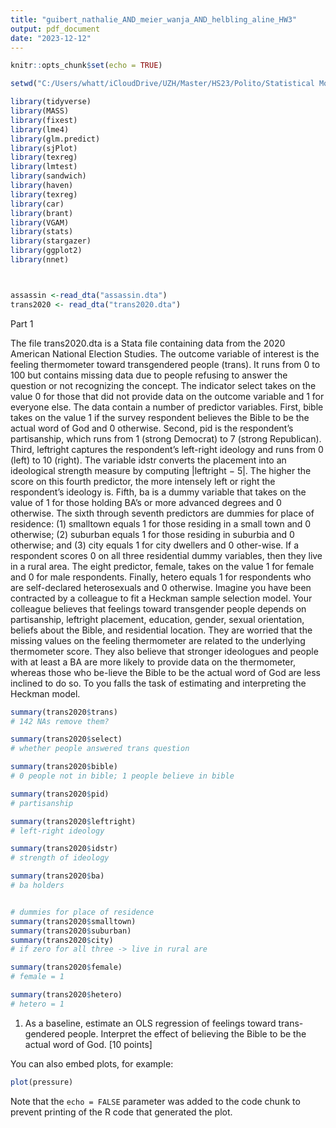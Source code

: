 ---
title: "guibert_nathalie_AND_meier_wanja_AND_helbling_aline_HW3"
output: pdf_document
date: "2023-12-12"
---

```{r setup, include=FALSE}
knitr::opts_chunk$set(echo = TRUE)

setwd("C:/Users/whatt/iCloudDrive/UZH/Master/HS23/Polito/Statistical Modelling/Homeworks/Homework3")

library(tidyverse)
library(MASS)
library(fixest) 
library(lme4) 
library(glm.predict)
library(sjPlot) 
library(texreg) 
library(lmtest) 
library(sandwich)
library(haven)
library(texreg)
library(car)
library(brant)
library(VGAM)
library(stats)
library(stargazer)
library(ggplot2)
library(nnet)



assassin <-read_dta("assassin.dta") 
trans2020 <- read_dta("trans2020.dta")
```

Part 1

The file trans2020.dta is a Stata file containing data from the 2020 American National Election Studies. 
The outcome variable of interest is the feeling thermometer toward transgendered people (trans). It runs 
from 0 to 100 but contains missing data due to people refusing to answer the question or not recognizing 
the concept. The indicator select takes on the value 0 for those that did not provide data on the outcome
variable and 1 for everyone else.
The data contain a number of predictor variables. First, bible takes on the value 1 if the survey 
respondent believes the Bible to be the actual word of God and 0 otherwise. Second, pid is the 
respondent’s partisanship, which runs from 1 (strong Democrat) to 7 (strong Republican). Third, leftright
captures the respondent’s left-right ideology and runs from 0 (left) to 10 (right). The variable idstr 
converts the placement into an ideological strength measure by computing |leftright − 5|. The higher the 
score on this fourth predictor, the more intensely left or right the respondent’s ideology is. Fifth, ba 
is a dummy variable that takes on the value of 1 for those holding BA’s or more advanced degrees and 0 
otherwise. The sixth through seventh predictors are dummies for place of residence: (1) smalltown equals 
1 for those residing in a small town and 0 otherwise; (2) suburban equals 1 for those residing in 
suburbia and 0 otherwise; and (3) city equals 1 for city dwellers and 0 other-wise. If a respondent 
scores 0 on all three residential dummy variables, then they live in a rural area. The eight predictor, 
female, takes on the value 1 for female and 0 for male respondents. Finally, hetero equals 1 for 
respondents who are self-declared heterosexuals and 0 otherwise.
Imagine you have been contracted by a colleague to fit a Heckman sample selection model. Your colleague 
believes that feelings toward transgender people depends on partisanship, leftright placement, education,
gender, sexual orientation, beliefs about the Bible, and residential location. They are worried that the 
missing values on the feeling thermometer are related to the underlying thermometer score. They also 
believe that stronger ideologues and people with at least a BA are more likely to provide data on the 
thermometer, whereas those who be-lieve the Bible to be the actual word of God are less inclined to do 
so. To you falls the task of estimating and interpreting the Heckman model.



```{r}
summary(trans2020$trans)
# 142 NAs remove them?

summary(trans2020$select)
# whether people answered trans question

summary(trans2020$bible)
# 0 people not in bible; 1 people believe in bible 

summary(trans2020$pid)
# partisanship

summary(trans2020$leftright)
# left-right ideology

summary(trans2020$idstr)
# strength of ideology

summary(trans2020$ba)
# ba holders


# dummies for place of residence
summary(trans2020$smalltown)
summary(trans2020$suburban)
summary(trans2020$city)
# if zero for all three -> live in rural are

summary(trans2020$female)
# female = 1

summary(trans2020$hetero)
# hetero = 1

```

1. As a baseline, estimate an OLS regression of feelings toward trans-gendered people. Interpret the effect of believing the Bible to be the actual word of God. [10 points]

You can also embed plots, for example:

```{r pressure, echo=FALSE}
plot(pressure)
```

Note that the `echo = FALSE` parameter was added to the code chunk to prevent printing of the R code that generated the plot.
